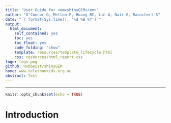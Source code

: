 ```yaml
---
title: 'User Guide for <em>shinyGEM</em>'
author: "O'Connor G, Melton P, Huang RC, Lin A, Nair G, Rauschert S"
date: "`r format(Sys.time(), '%d %B %Y')`"
output:
  html_document:
    self_contained: yes
    toc: yes
    toc_float: yes
    code_folding: "show"
    template: resources/template_lifecycle.html
    css: resources/html_report.css
logo: logo.png
github: Hobbeist/shinyGEM
home: www.telethonkids.org.au
abstract: Test
---
```


***

```r
knitr::opts_chunk$set(echo = TRUE)

```

# Introduction 
